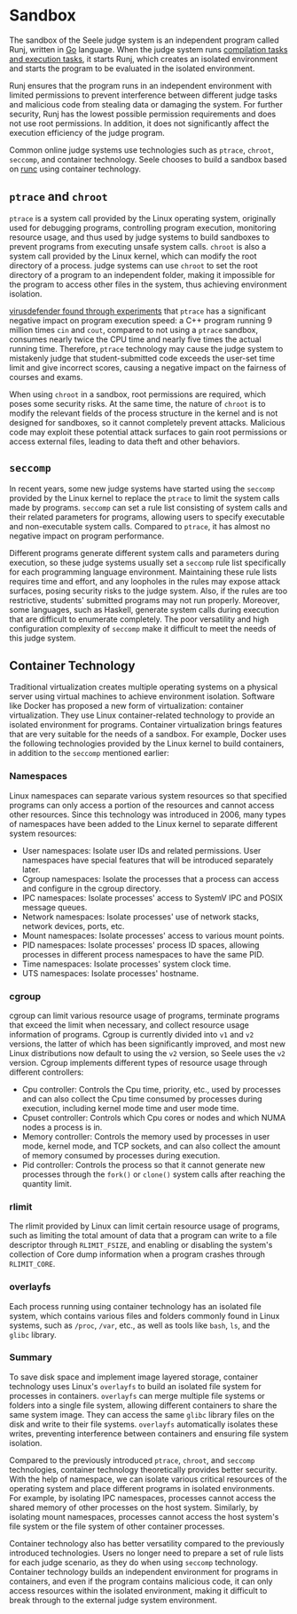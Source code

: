 # Sandbox

The sandbox of the Seele judge system is an independent program called Runj, written in [Go](https://go.dev/) language. When the judge system runs [compilation tasks and execution tasks](/tasks/judge), it starts Runj, which creates an isolated environment and starts the program to be evaluated in the isolated environment.

Runj ensures that the program runs in an independent environment with limited permissions to prevent interference between different judge tasks and malicious code from stealing data or damaging the system. For further security, Runj has the lowest possible permission requirements and does not use root permissions. In addition, it does not significantly affect the execution efficiency of the judge program.

Common online judge systems use technologies such as `ptrace`, `chroot`, `seccomp`, and container technology. Seele chooses to build a sandbox based on [runc](https://github.com/opencontainers/runc) using container technology.

## `ptrace` and `chroot`

`ptrace` is a system call provided by the Linux operating system, originally used for debugging programs, controlling program execution, monitoring resource usage, and thus used by judge systems to build sandboxes to prevent programs from executing unsafe system calls. `chroot` is also a system call provided by the Linux kernel, which can modify the root directory of a process. judge systems can use `chroot` to set the root directory of a program to an independent folder, making it impossible for the program to access other files in the system, thus achieving environment isolation.

[virusdefender found through experiments](https://github.com/virusdefender/UndergraduateThesis) that `ptrace` has a significant negative impact on program execution speed: a C++ program running 9 million times `cin` and `cout`, compared to not using a `ptrace` sandbox, consumes nearly twice the CPU time and nearly five times the actual running time. Therefore, `ptrace` technology may cause the judge system to mistakenly judge that student-submitted code exceeds the user-set time limit and give incorrect scores, causing a negative impact on the fairness of courses and exams.

When using `chroot` in a sandbox, root permissions are required, which poses some security risks. At the same time, the nature of `chroot` is to modify the relevant fields of the process structure in the kernel and is not designed for sandboxes, so it cannot completely prevent attacks. Malicious code may exploit these potential attack surfaces to gain root permissions or access external files, leading to data theft and other behaviors.

## `seccomp`

In recent years, some new judge systems have started using the `seccomp` provided by the Linux kernel to replace the `ptrace` to limit the system calls made by programs. `seccomp` can set a rule list consisting of system calls and their related parameters for programs, allowing users to specify executable and non-executable system calls. Compared to `ptrace`, it has almost no negative impact on program performance.

Different programs generate different system calls and parameters during execution, so these judge systems usually set a `seccomp` rule list specifically for each programming language environment. Maintaining these rule lists requires time and effort, and any loopholes in the rules may expose attack surfaces, posing security risks to the judge system. Also, if the rules are too restrictive, students' submitted programs may not run properly. Moreover, some languages, such as Haskell, generate system calls during execution that are difficult to enumerate completely. The poor versatility and high configuration complexity of `seccomp` make it difficult to meet the needs of this judge system.

## Container Technology

Traditional virtualization creates multiple operating systems on a physical server using virtual machines to achieve environment isolation. Software like Docker has proposed a new form of virtualization: container virtualization. They use Linux container-related technology to provide an isolated environment for programs. Container virtualization brings features that are very suitable for the needs of a sandbox. For example, Docker uses the following technologies provided by the Linux kernel to build containers, in addition to the `seccomp` mentioned earlier:

### Namespaces

Linux namespaces can separate various system resources so that specified programs can only access a portion of the resources and cannot access other resources. Since this technology was introduced in 2006, many types of namespaces have been added to the Linux kernel to separate different system resources:

- User namespaces: Isolate user IDs and related permissions. User namespaces have special features that will be introduced separately later.
- Cgroup namespaces: Isolate the processes that a process can access and configure in the cgroup directory.
- IPC namespaces: Isolate processes' access to SystemV IPC and POSIX message queues.
- Network namespaces: Isolate processes' use of network stacks, network devices, ports, etc.
- Mount namespaces: Isolate processes' access to various mount points.
- PID namespaces: Isolate processes' process ID spaces, allowing processes in different process namespaces to have the same PID.
- Time namespaces: Isolate processes' system clock time.
- UTS namespaces: Isolate processes' hostname.

### cgroup

cgroup can limit various resource usage of programs, terminate programs that exceed the limit when necessary, and collect resource usage information of programs. Cgroup is currently divided into `v1` and `v2` versions, the latter of which has been significantly improved, and most new Linux distributions now default to using the `v2` version, so Seele uses the `v2` version. Cgroup implements different types of resource usage through different controllers:

- Cpu controller: Controls the Cpu time, priority, etc., used by processes and can also collect the Cpu time consumed by processes during execution, including kernel mode time and user mode time.
- Cpuset controller: Controls which Cpu cores or nodes and which NUMA nodes a process is in.
- Memory controller: Controls the memory used by processes in user mode, kernel mode, and TCP sockets, and can also collect the amount of memory consumed by processes during execution.
- Pid controller: Controls the process so that it cannot generate new processes through the `fork()` or `clone()` system calls after reaching the quantity limit.

### rlimit

The rlimit provided by Linux can limit certain resource usage of programs, such as limiting the total amount of data that a program can write to a file descriptor through `RLIMIT_FSIZE`, and enabling or disabling the system's collection of Core dump information when a program crashes through `RLIMIT_CORE`.

### overlayfs

Each process running using container technology has an isolated file system, which contains various files and folders commonly found in Linux systems, such as `/proc`, `/var`, etc., as well as tools like `bash`, `ls`, and the `glibc` library.

### Summary

To save disk space and implement image layered storage, container technology uses Linux's `overlayfs` to build an isolated file system for processes in containers. `overlayfs` can merge multiple file systems or folders into a single file system, allowing different containers to share the same system image. They can access the same `glibc` library files on the disk and write to their file systems. `overlayfs` automatically isolates these writes, preventing interference between containers and ensuring file system isolation.

Compared to the previously introduced `ptrace`, `chroot`, and `seccomp` technologies, container technology theoretically provides better security. With the help of namespace, we can isolate various critical resources of the operating system and place different programs in isolated environments. For example, by isolating IPC namespaces, processes cannot access the shared memory of other processes on the host system. Similarly, by isolating mount namespaces, processes cannot access the host system's file system or the file system of other container processes.

Container technology also has better versatility compared to the previously introduced technologies. Users no longer need to prepare a set of rule lists for each judge scenario, as they do when using `seccomp` technology. Container technology builds an independent environment for programs in containers, and even if the program contains malicious code, it can only access resources within the isolated environment, making it difficult to break through to the external judge system environment.
